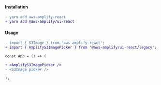 #### Installation

```diff
- yarn add aws-amplify-react
+ yarn add @aws-amplify/ui-react
```

#### Usage

```diff
- import { S3Image } from 'aws-amplify-react';
+ import { AmplifyS3ImagePicker } from '@aws-amplify/ui-react/legacy';

const App = () => (

+ <AmplifyS3ImagePicker />
- <S3Image picker />

);
```
